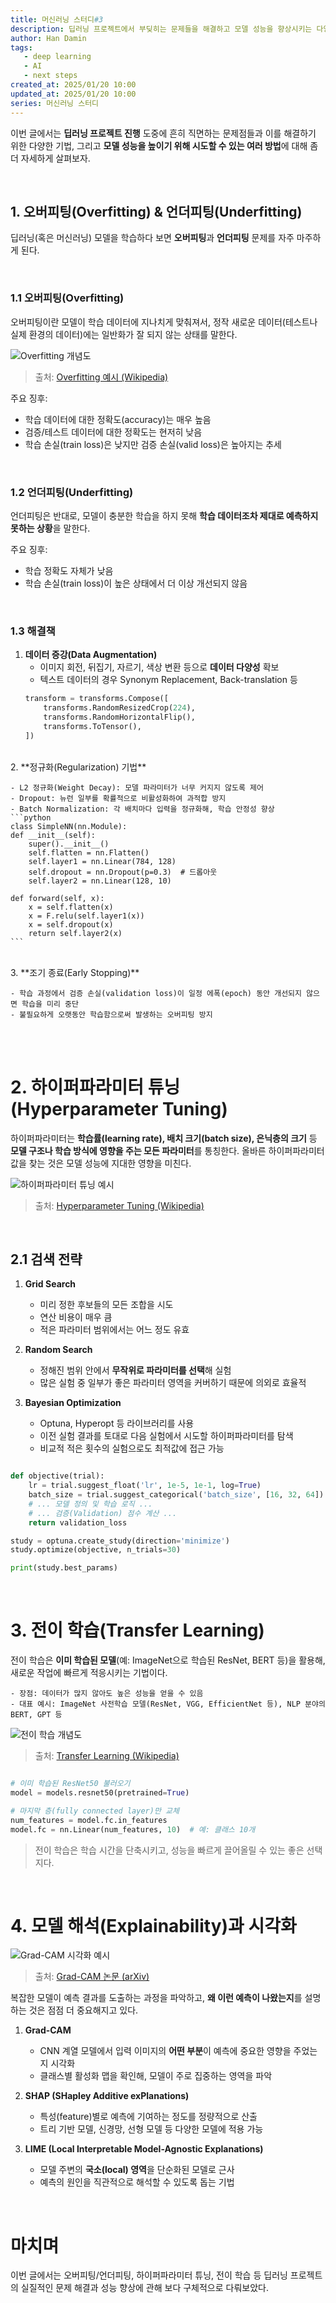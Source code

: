 ```yaml
---
title: 머신러닝 스터디#3
description: 딥러닝 프로젝트에서 부딪히는 문제들을 해결하고 모델 성능을 향상시키는 다양한 방법들
author: Han Damin
tags:
   - deep learning
   - AI
   - next steps
created_at: 2025/01/20 10:00
updated_at: 2025/01/20 10:00
series: 머신러닝 스터디
---
```


이번 글에서는 <strong>딥러닝 프로젝트 진행</strong> 도중에 흔히 직면하는 문제점들과 이를 해결하기 위한 다양한 기법, 그리고 <strong>모델 성능을 높이기 위해 시도할 수 있는 여러 방법</strong>에 대해 좀 더 자세하게 살펴보자. 

<br />

## 1. 오버피팅(Overfitting) & 언더피팅(Underfitting)

딥러닝(혹은 머신러닝) 모델을 학습하다 보면 <strong>오버피팅</strong>과 <strong>언더피팅</strong> 문제를 자주 마주하게 된다.

<br />

### 1.1 오버피팅(Overfitting)

오버피팅이란 모델이 학습 데이터에 지나치게 맞춰져서, 정작 새로운 데이터(테스트나 실제 환경의 데이터)에는 일반화가 잘 되지 않는 상태를 말한다.

![Overfitting 개념도](/assets/imgs/ml-s-ljh-3-0.jpg)
> 출처: [Overfitting 예시 (Wikipedia)](https://en.wikipedia.org/wiki/Overfitting)

주요 징후:
- 학습 데이터에 대한 정확도(accuracy)는 매우 높음
- 검증/테스트 데이터에 대한 정확도는 현저히 낮음
- 학습 손실(train loss)은 낮지만 검증 손실(valid loss)은 높아지는 추세

<br />

### 1.2 언더피팅(Underfitting)

언더피팅은 반대로, 모델이 충분한 학습을 하지 못해 <strong>학습 데이터조차 제대로 예측하지 못하는 상황</strong>을 말한다.

주요 징후:
- 학습 정확도 자체가 낮음
- 학습 손실(train loss)이 높은 상태에서 더 이상 개선되지 않음

<br />

### 1.3 해결책

1. **데이터 증강(Data Augmentation)**  
   - 이미지 회전, 뒤집기, 자르기, 색상 변환 등으로 <strong>데이터 다양성</strong> 확보  
   - 텍스트 데이터의 경우 Synonym Replacement, Back-translation 등
   ```python
   transform = transforms.Compose([
       transforms.RandomResizedCrop(224),
       transforms.RandomHorizontalFlip(),
       transforms.ToTensor(),
   ])
<br/>
2. **정규화(Regularization) 기법**

    - L2 정규화(Weight Decay): 모델 파라미터가 너무 커지지 않도록 제어
    - Dropout: 뉴런 일부를 확률적으로 비활성화하여 과적합 방지
    - Batch Normalization: 각 배치마다 입력을 정규화해, 학습 안정성 향상
    ```python
    class SimpleNN(nn.Module):
    def __init__(self):
        super().__init__()
        self.flatten = nn.Flatten()
        self.layer1 = nn.Linear(784, 128)
        self.dropout = nn.Dropout(p=0.3)  # 드롭아웃
        self.layer2 = nn.Linear(128, 10)

    def forward(self, x):
        x = self.flatten(x)
        x = F.relu(self.layer1(x))
        x = self.dropout(x)
        return self.layer2(x)
    ```
<br/>
3. **조기 종료(Early Stopping)**

    - 학습 과정에서 검증 손실(validation loss)이 일정 에폭(epoch) 동안 개선되지 않으면 학습을 미리 중단
    - 불필요하게 오랫동안 학습함으로써 발생하는 오버피팅 방지
<br/>
<br/>

# 2. 하이퍼파라미터 튜닝(Hyperparameter Tuning)

하이퍼파라미터는 <strong>학습률(learning rate), 배치 크기(batch size), 은닉층의 크기</strong> 등 <strong>모델 구조나 학습 방식에 영향을 주는 모든 파라미터</strong>를 통칭한다. 올바른 하이퍼파라미터 값을 찾는 것은 모델 성능에 지대한 영향을 미친다.

![하이퍼파라미터 튜닝 예시](/assets/imgs/ml-s-ljh-3-1.jpg)
> 출처: [Hyperparameter Tuning (Wikipedia)](https://en.wikipedia.org/wiki/Hyperparameter_optimization)

<br />

## 2.1 검색 전략

1. **Grid Search**
    - 미리 정한 후보들의 모든 조합을 시도
    - 연산 비용이 매우 큼
    - 적은 파라미터 범위에서는 어느 정도 유효

2. **Random Search**
    - 정해진 범위 안에서 <strong>무작위로 파라미터를 선택</strong>해 실험
    - 많은 실험 중 일부가 좋은 파라미터 영역을 커버하기 때문에 의외로 효율적

3. **Bayesian Optimization**
    - Optuna, Hyperopt 등 라이브러리를 사용
    - 이전 실험 결과를 토대로 다음 실험에서 시도할 하이퍼파라미터를 탐색
    - 비교적 적은 횟수의 실험으로도 최적값에 접근 가능

```python

def objective(trial):
    lr = trial.suggest_float('lr', 1e-5, 1e-1, log=True)
    batch_size = trial.suggest_categorical('batch_size', [16, 32, 64])
    # ... 모델 정의 및 학습 로직 ...
    # ... 검증(Validation) 점수 계산 ...
    return validation_loss

study = optuna.create_study(direction='minimize')
study.optimize(objective, n_trials=30)

print(study.best_params)
```
<br />

# 3. 전이 학습(Transfer Learning)

전이 학습은 <strong>이미 학습된 모델</strong>(예: ImageNet으로 학습된 ResNet, BERT 등)을 활용해, 새로운 작업에 빠르게 적응시키는 기법이다.

    - 장점: 데이터가 많지 않아도 높은 성능을 얻을 수 있음
    - 대표 예시: ImageNet 사전학습 모델(ResNet, VGG, EfficientNet 등), NLP 분야의 BERT, GPT 등

![전이 학습 개념도](/assets/imgs/ml-s-ljh-3-2.jpg)
> 출처: [Transfer Learning (Wikipedia)](https://en.wikipedia.org/wiki/Transfer_learning)

```python

# 이미 학습된 ResNet50 불러오기
model = models.resnet50(pretrained=True)

# 마지막 층(fully connected layer)만 교체
num_features = model.fc.in_features
model.fc = nn.Linear(num_features, 10)  # 예: 클래스 10개
```
> 전이 학습은 학습 시간을 단축시키고, 성능을 빠르게 끌어올릴 수 있는 좋은 선택지다.

<br />

# 4. 모델 해석(Explainability)과 시각화

![Grad-CAM 시각화 예시](/assets/imgs/ml-s-ljh-3-3.jpg)
> 출처: [Grad-CAM 논문 (arXiv)](https://en.wikipedia.org/wiki/Transfer_learning)

복잡한 모델이 예측 결과를 도출하는 과정을 파악하고, <strong>왜 이런 예측이 나왔는지</strong>를 설명하는 것은 점점 더 중요해지고 있다.

1. **Grad-CAM**
    - CNN 계열 모델에서 입력 이미지의 <strong>어떤 부분</strong>이 예측에 중요한 영향을 주었는지 시각화
    - 클래스별 활성화 맵을 확인해, 모델이 주로 집중하는 영역을 파악

2. **SHAP (SHapley Additive exPlanations)**
    - 특성(feature)별로 예측에 기여하는 정도를 정량적으로 산출
    - 트리 기반 모델, 신경망, 선형 모델 등 다양한 모델에 적용 가능

3. **LIME (Local Interpretable Model-Agnostic Explanations)**
    - 모델 주변의 <strong>국소(local) 영역</strong>을 단순화된 모델로 근사
    - 예측의 원인을 직관적으로 해석할 수 있도록 돕는 기법
<br />

# 마치며

이번 글에서는 오버피팅/언더피팅, 하이퍼파라미터 튜닝, 전이 학습 등 딥러닝 프로젝트의 실질적인 문제 해결과 성능 향상에 관해 보다 구체적으로 다뤄보았다.
